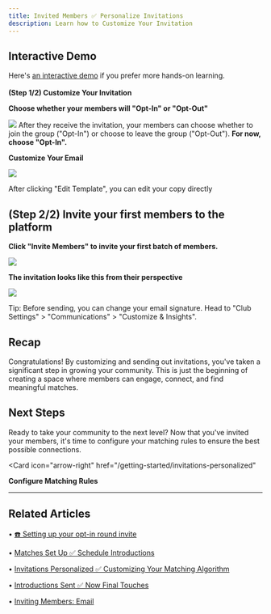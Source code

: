 ```yaml
---
title: Invited Members ✅ Personalize Invitations 
description: Learn how to Customize Your Invitation
---
```

Interactive Demo
----------------

Here's [an interactive demo](https://intros-ai.navattic.com/3b220tpg) if you prefer more hands-on learning.  
​  
**​(Step 1/2) Customize Your Invitation**

**Choose whether your members will "Opt-In" or "Opt-Out"**

![](/images/invited1.png)
After they receive the invitation, your members can choose whether to join the group ("Opt-In") or choose to leave the group ("Opt-Out"). **For now, choose "Opt-In".**

**Customize Your Email**

![](/images/invited2.png)

After clicking "Edit Template", you can edit your copy directly

**(Step 2/2)** **Invite your first members to the platform**
------------------------------------------------------------

**Click "Invite Members" to invite your first batch of members.**

![](/images/invited3.png)

**The invitation looks like this from their perspective**

![](/images/invited4.png)

<Tip>
    Tip: Before sending, you can change your email signature. Head to "Club Settings" > "Communications" > "Customize & Insights". 
</Tip>

**Recap**
---------

Congratulations! By customizing and sending out invitations, you've taken a significant step in growing your community. This is just the beginning of creating a space where members can engage, connect, and find meaningful matches.

Next Steps
----------

Ready to take your community to the next level? Now that you've invited your members, it's time to configure your matching rules to ensure the best possible connections.

<Card
    icon="arrow-right"
    href="/getting-started/invitations-personalized"
>
**Configure Matching Rules**
</Card>
* * *

## Related Articles

• [☎️ Setting up your opt-in round invite](/admin-faq/opt-in-round-invite)

• [Matches Set Up ✅ Schedule Introductions](/getting-started/matches-setup)

• [Invitations Personalized ✅ Customizing Your Matching Algorithm](/getting-started/invitations-personalized)

• [Introductions Sent ✅ Now Final Touches](/getting-started/final-touches)

• [Inviting Members: Email](/uploading-members/inviting-members-email)